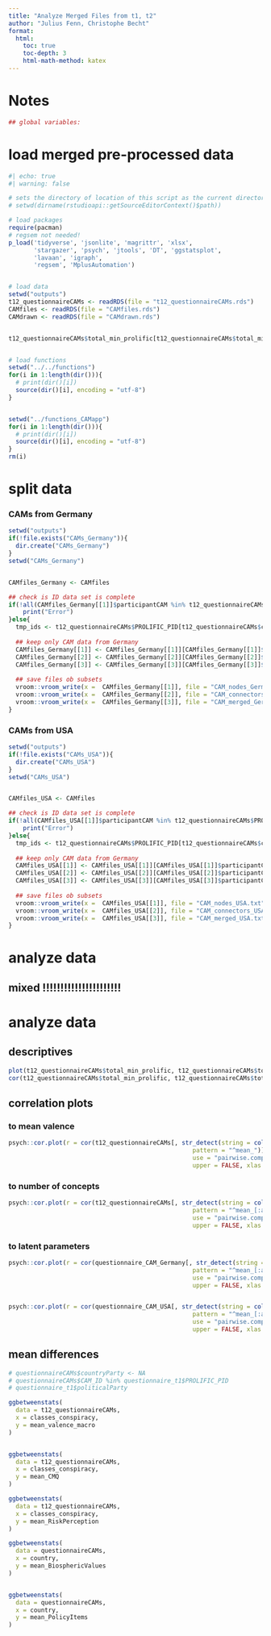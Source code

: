 ---
title: "Analyze Merged Files from t1, t2"
author: "Julius Fenn, Christophe Becht"
format:
  html:
    toc: true
    toc-depth: 3
    html-math-method: katex
---


# Notes

```{r}
## global variables: 
```



# load merged pre-processed data

```{r}
#| echo: true
#| warning: false

# sets the directory of location of this script as the current directory
# setwd(dirname(rstudioapi::getSourceEditorContext()$path))

# load packages
require(pacman)
# regsem not needed!
p_load('tidyverse', 'jsonlite', 'magrittr', 'xlsx',
       'stargazer', 'psych', 'jtools', 'DT', 'ggstatsplot', 
       'lavaan', 'igraph',
       'regsem', 'MplusAutomation')


# load data
setwd("outputs")
t12_questionnaireCAMs <- readRDS(file = "t12_questionnaireCAMs.rds")
CAMfiles <- readRDS(file = "CAMfiles.rds")
CAMdrawn <- readRDS(file = "CAMdrawn.rds")


t12_questionnaireCAMs$total_min_prolific[t12_questionnaireCAMs$total_min_prolific > 1000] <- NA


# load functions
setwd("../../functions")
for(i in 1:length(dir())){
  # print(dir()[i])
  source(dir()[i], encoding = "utf-8")
}


setwd("../functions_CAMapp")
for(i in 1:length(dir())){
  # print(dir()[i])
  source(dir()[i], encoding = "utf-8")
}
rm(i)
```


# split data


### CAMs from Germany

```{r}
setwd("outputs")
if(!file.exists("CAMs_Germany")){
  dir.create("CAMs_Germany")
}
setwd("CAMs_Germany")


CAMfiles_Germany <- CAMfiles

## check is ID data set is complete
if(!all(CAMfiles_Germany[[1]]$participantCAM %in% t12_questionnaireCAMs$PROLIFIC_PID)){
    print("Error")
}else{
  tmp_ids <- t12_questionnaireCAMs$PROLIFIC_PID[t12_questionnaireCAMs$country.x == "Germany"]
  
  ## keep only CAM data from Germany
  CAMfiles_Germany[[1]] <- CAMfiles_Germany[[1]][CAMfiles_Germany[[1]]$participantCAM %in% tmp_ids,]
  CAMfiles_Germany[[2]] <- CAMfiles_Germany[[2]][CAMfiles_Germany[[2]]$participantCAM %in% tmp_ids,]
  CAMfiles_Germany[[3]] <- CAMfiles_Germany[[3]][CAMfiles_Germany[[3]]$participantCAM.x %in% tmp_ids,]
  
  ## save files ob subsets
  vroom::vroom_write(x =  CAMfiles_Germany[[1]], file = "CAM_nodes_Germany.txt")
  vroom::vroom_write(x =  CAMfiles_Germany[[2]], file = "CAM_connectors_Germany.txt")
  vroom::vroom_write(x =  CAMfiles_Germany[[3]], file = "CAM_merged_Germany.txt")
}
```



### CAMs from USA

```{r}
setwd("outputs")
if(!file.exists("CAMs_USA")){
  dir.create("CAMs_USA")
}
setwd("CAMs_USA")


CAMfiles_USA <- CAMfiles

## check is ID data set is complete
if(!all(CAMfiles_USA[[1]]$participantCAM %in% t12_questionnaireCAMs$PROLIFIC_PID)){
    print("Error")
}else{
  tmp_ids <- t12_questionnaireCAMs$PROLIFIC_PID[t12_questionnaireCAMs$country.x == "USA"]
  
  ## keep only CAM data from Germany
  CAMfiles_USA[[1]] <- CAMfiles_USA[[1]][CAMfiles_USA[[1]]$participantCAM %in% tmp_ids,]
  CAMfiles_USA[[2]] <- CAMfiles_USA[[2]][CAMfiles_USA[[2]]$participantCAM %in% tmp_ids,]
  CAMfiles_USA[[3]] <- CAMfiles_USA[[3]][CAMfiles_USA[[3]]$participantCAM.x %in% tmp_ids,]
  
  ## save files ob subsets
  vroom::vroom_write(x =  CAMfiles_USA[[1]], file = "CAM_nodes_USA.txt")
  vroom::vroom_write(x =  CAMfiles_USA[[2]], file = "CAM_connectors_USA.txt")
  vroom::vroom_write(x =  CAMfiles_USA[[3]], file = "CAM_merged_USA.txt")
}
```


# analyze data

## mixed !!!!!!!!!!!!!!!!!!!!!!




# analyze data 

## descriptives 

```{r}
plot(t12_questionnaireCAMs$total_min_prolific, t12_questionnaireCAMs$total_min_prolific_t2)
cor(t12_questionnaireCAMs$total_min_prolific, t12_questionnaireCAMs$total_min_prolific_t2, use = "pairwise")
```


## correlation plots

### to mean valence

```{r, fig.width=14}
psych::cor.plot(r = cor(t12_questionnaireCAMs[, str_detect(string = colnames(t12_questionnaireCAMs),
                                                   pattern = "^mean_")],
                                                   use = "pairwise.complete.obs"),
                                                   upper = FALSE, xlas = 2, main = "Germany")
```


### to number of concepts


```{r, fig.width=14}
psych::cor.plot(r = cor(t12_questionnaireCAMs[, str_detect(string = colnames(t12_questionnaireCAMs),
                                                   pattern = "^mean_[:alpha:]*$|^num_nodes")],
                                                   use = "pairwise.complete.obs"),
                                                   upper = FALSE, xlas = 2, main = "Germany")
```



### to latent parameters


```{r, fig.width=14}
psych::cor.plot(r = cor(questionnaire_CAM_Germany[, str_detect(string = colnames(questionnaire_CAM_Germany),
                                                   pattern = "^mean_[:alpha:]*$|^density|^transitivity.*macro$|^centr.*macro$|^meanDistance|^assortativity.*macro$")],
                                                   use = "pairwise.complete.obs"),
                                                   upper = FALSE, xlas = 2, main = "Germany")


psych::cor.plot(r = cor(questionnaire_CAM_USA[, str_detect(string = colnames(questionnaire_CAM_USA),
                                                   pattern = "^mean_[:alpha:]*$|^density|^transitivity.*macro$|^centr.*macro$|^meanDistance|^assortativity.*macro$")],
                                                   use = "pairwise.complete.obs"),
                                                   upper = FALSE, xlas = 2, main = "USA")
```




## mean differences

```{r}
# questionnaireCAMs$countryParty <- NA
# questionnaireCAMs$CAM_ID %in% questionnaire_t1$PROLIFIC_PID
# questionnaire_t1$politicalParty

ggbetweenstats(
  data = t12_questionnaireCAMs,
  x = classes_conspiracy,
  y = mean_valence_macro
)


ggbetweenstats(
  data = t12_questionnaireCAMs,
  x = classes_conspiracy,
  y = mean_CMQ
)

ggbetweenstats(
  data = t12_questionnaireCAMs,
  x = classes_conspiracy,
  y = mean_RiskPerception
)

ggbetweenstats(
  data = questionnaireCAMs,
  x = country,
  y = mean_BiosphericValues
)


ggbetweenstats(
  data = questionnaireCAMs,
  x = country,
  y = mean_PolicyItems
)
```

